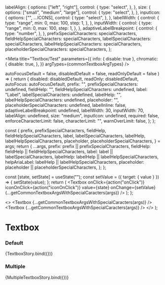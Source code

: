

  labelAlign: {
    options: ["left", "right"],
    control: {
      type: "select",
    },
  },
  size: {
    options: ["small", "medium", "large"],
    control: {
      type: "select",
    },
  },
  inputIcon: {
    options: ["", ...ICONS],
    control: {
      type: "select",
    },
  },
  labelWidth: {
    control: {
      type: "range",
      min: 0,
      max: 100,
      step: 1,
    },
  },
  inputWidth: {
    control: {
      type: "range",
      min: 0,
      max: 100,
      step: 1,
    },
  },
  adaptiveLabelBreakpoint: {
    control: {
      type: "number",
    },
  },
  prefixSpecialCharacters: specialCharacters,
  fieldHelpSpecialCharacters: specialCharacters,
  labelSpecialCharacters: specialCharacters,
  labelHelpSpecialCharacters: specialCharacters,
  placeholderSpecialCharacters: specialCharacters,
};

<Meta
  title="Textbox/Test"
  parameters={{
    info: { disable: true },
    chromatic: {
      disable: true,
    },
  }}
  argTypes={commonTextboxArgTypes}
/>

  autoFocusDefault = false,
  disabledDefault = false,
  readOnlyDefault = false
) => {
  return {
    disabled: disabledDefault,
    readOnly: disabledDefault,
    autoFocus: autoFocusDefault,
    prefix: "",
    prefixSpecialCharacters: undefined,
    fieldHelp: "",
    fieldHelpSpecialCharacters: undefined,
    label: "Label",
    labelSpecialCharacters: undefined,
    labelHelp: "",
    labelHelpSpecialCharacters: undefined,
    placeholder: "",
    placeholderSpecialCharacters: undefined,
    labelInline: false,
    adaptiveLabelBreakpoint: undefined,
    labelWidth: 30,
    inputWidth: 70,
    labelAlign: undefined,
    size: "medium",
    inputIcon: undefined,
    required: false,
    enforceCharacterLimit: false,
    characterLimit: "",
    warnOverLimit: false,
  };
};

  const {
    prefix,
    prefixSpecialCharacters,
    fieldHelp,
    fieldHelpSpecialCharacters,
    label,
    labelSpecialCharacters,
    labelHelp,
    labelHelpSpecialCharacters,
    placeholder,
    placeholderSpecialCharacters,
  } = args;
  return {
    ...args,
    prefix: prefix || prefixSpecialCharacters,
    fieldHelp: fieldHelp || fieldHelpSpecialCharacters,
    label: label || labelSpecialCharacters,
    labelHelp: labelHelp || labelHelpSpecialCharacters,
    helpAriaLabel: labelHelp || labelHelpSpecialCharacters,
    placeholder: placeholder || placeholderSpecialCharacters,
  };
};

  const [state, setState] = useState("");
  const setValue = ({ target: { value } }) => {
    setState(value);
  };
  return (
    <Textbox
      onClick={action("onClick")}
      iconOnClick={action("iconOnClick")}
      value={state}
      onChange={setValue}
      {...getCommonTextboxArgsWithSpecialCaracters(args)}
    />
  );
};

  <>
    <Textbox {...getCommonTextboxArgsWithSpecialCaracters(args)} />
    <Textbox {...getCommonTextboxArgsWithSpecialCaracters(args)} />
  </>
);

# Textbox

### Default

<Preview>
  <Story name="default" args={getCommonTextboxArgs()}>
    {TextboxStory.bind({})}
  </Story>
</Preview>

### Multiple

<Preview>
  <Story name="multiple" args={getCommonTextboxArgs()}>
    {MultipleTextboxStory.bind({})}
  </Story>
</Preview>
